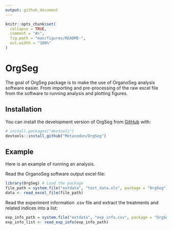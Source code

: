 ```yaml
---
output: github_document
---
```


<!-- README.md is generated from README.Rmd. Please edit that file -->

```r
knitr::opts_chunk$set(
  collapse = TRUE,
  comment = "#>",
  fig.path = "man/figures/README-",
  out.width = "100%"
)
```

# OrgSeg

<!-- badges: start -->
<!-- badges: end -->

The goal of OrgSeg package is to make the use of OrganoSeg analysis software easier. From importing and pre-processing of the raw excel file from the software to running analysis and plotting figures.

## Installation

You can install the development version of OrgSeg from [GitHub](https://github.com/) with:

``` r
# install.packages("devtools")
devtools::install_github("Metacodon/OrgSeg")
```

## Example

Here is an example of running an analysis.

Read the OrganoSeg software output excel file:

```r
library(OrgSeg) # Load the package
file_path = system.file("extdata", "test_data.xls", package = "OrgSeg") # Path to the OrganoSeg output excel file. Here we've provided an example data file included in the package that you can access the path with system.file("extdata", "test_data.xls", package = "OrgSeg").
data <- read_excel_file(file_path)
```

Read the experiment information .csv file and extract the treatments and related indices into a list:

```r
exp_info_path = system.file("extdata", "exp_info.csv", package = "OrgSeg") # Path to the experiment information .csv file. Here we've provided an example experiment information .csv file included in the package that you can access the path with system.file("extdata", "test_data.xls", package = "OrgSeg").
exp_info_list <- read_exp_info(exp_info_path)
```
